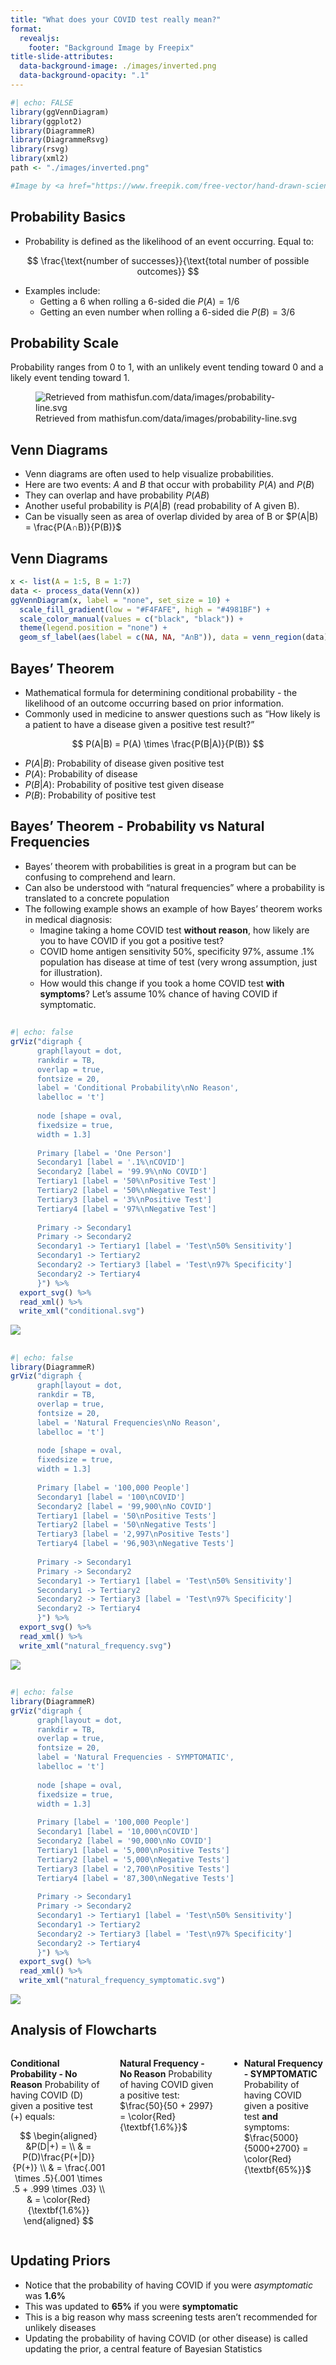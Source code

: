 ```yaml
---
title: "What does your COVID test really mean?"
format: 
  revealjs:
    footer: "Background Image by Freepix"
title-slide-attributes: 
  data-background-image: ./images/inverted.png
  data-background-opacity: ".1"
---
```


```r
#| echo: FALSE
library(ggVennDiagram)
library(ggplot2)
library(DiagrammeR)
library(DiagrammeRsvg)
library(rsvg)
library(xml2)
path <- "./images/inverted.png"

#Image by <a href="https://www.freepik.com/free-vector/hand-drawn-scientific-formulas-chalkboard_7465599.htm#query=equation%20background&position=0&from_view=keyword&track=ais">Freepik</a>
```

## Probability Basics {background-image="./images/inverted.png" background-opacity=.1}

-   Probability is defined as the likelihood of an event occurring. Equal to:

$$
\frac{\text{number of successes}}{\text{total number of possible outcomes}}
$$

-   Examples include:
    -   Getting a 6 when rolling a 6-sided die $P(A) = 1/6$
    -   Getting an even number when rolling a 6-sided die $P(B) = 3/6$

## Probability Scale {background-image="./images/inverted.png" background-opacity=.1}
Probability ranges from 0 to 1, with an unlikely event tending toward 0 and a likely event tending toward 1. 

![Retrieved from mathisfun.com/data/images/probability-line.svg](https://www.mathsisfun.com/data/images/probability-line.svg)

## Venn Diagrams {background-image="./images/inverted.png" background-opacity=.1}
* Venn diagrams are often used to help visualize probabilities. 
* Here are two events: $A$ and $B$ that occur with probability $P(A)$ and $P(B)$
* They can overlap and have probability $P(AB)$ 
* Another useful probability is $P(A|B)$ (read probability of A given B). 
* Can be visually seen as area of overlap divided by area of B or $P(A|B) = \frac{P(A∩B)}{P(B)}$

## Venn Diagrams {background-image="./images/inverted.png" background-opacity=.1}

```r
x <- list(A = 1:5, B = 1:7)
data <- process_data(Venn(x))
ggVennDiagram(x, label = "none", set_size = 10) + 
  scale_fill_gradient(low = "#F4FAFE", high = "#4981BF") + 
  scale_color_manual(values = c("black", "black")) + 
  theme(legend.position = "none") +
  geom_sf_label(aes(label = c(NA, NA, "A∩B")), data = venn_region(data), alpha = 0.5, size = 10) 
```

## Bayes' Theorem  {.smaller background-image="./images/inverted.png" background-opacity=.1}
* Mathematical formula for determining conditional probability - the likelihood of an outcome occurring based on prior information. 
* Commonly used in medicine to answer questions such as "How likely is a patient to have a disease given a positive test result?"  

$$
P(A|B) = P(A) \times \frac{P(B|A)}{P(B)}
$$

  * $P(A|B)$: Probability of disease given positive test
  * $P(A)$: Probability of disease
  * $P(B|A)$: Probability of positive test given disease
  * $P(B)$: Probability of positive test

## Bayes' Theorem - Probability vs Natural Frequencies {.smaller background-image="./images/inverted.png" background-opacity=.1}
* Bayes' theorem with probabilities is great in a program but can be confusing to comprehend and learn. 
* Can also be understood with "natural frequencies" where a probability is translated to a concrete population
* The following example shows an example of how Bayes' theorem works in medical diagnosis: 
  * Imagine taking a home COVID test **without reason**, how likely are you to have COVID if you got a positive test? 
  * COVID home antigen sensitivity 50%, specificity 97%, assume .1% population has disease at time of test (very wrong assumption, just for illustration).
  * How would this change if you took a home COVID test **with symptoms**? Let's  assume 10% chance of having COVID if symptomatic. 

## {background-image="./images/inverted.png" background-opacity=.1}

```r
#| echo: false
grViz("digraph {
      graph[layout = dot, 
      rankdir = TB, 
      overlap = true, 
      fontsize = 20, 
      label = 'Conditional Probability\nNo Reason', 
      labelloc = 't']
      
      node [shape = oval, 
      fixedsize = true,
      width = 1.3] 
      
      Primary [label = 'One Person']
      Secondary1 [label = '.1%\nCOVID']
      Secondary2 [label = '99.9%\nNo COVID']
      Tertiary1 [label = '50%\nPositive Test']
      Tertiary2 [label = '50%\nNegative Test']
      Tertiary3 [label = '3%\nPositive Test']
      Tertiary4 [label = '97%\nNegative Test']
      
      Primary -> Secondary1
      Primary -> Secondary2
      Secondary1 -> Tertiary1 [label = 'Test\n50% Sensitivity']
      Secondary1 -> Tertiary2
      Secondary2 -> Tertiary3 [label = 'Test\n97% Specificity']
      Secondary2 -> Tertiary4
      }") %>% 
  export_svg() %>%
  read_xml() %>%
  write_xml("conditional.svg")
```

![](./conditional.svg)

## {background-image="./images/inverted.png" background-opacity=.1}

```r
#| echo: false
library(DiagrammeR)
grViz("digraph {
      graph[layout = dot, 
      rankdir = TB, 
      overlap = true, 
      fontsize = 20, 
      label = 'Natural Frequencies\nNo Reason', 
      labelloc = 't']
      
      node [shape = oval, 
      fixedsize = true,
      width = 1.3] 
      
      Primary [label = '100,000 People']
      Secondary1 [label = '100\nCOVID']
      Secondary2 [label = '99,900\nNo COVID']
      Tertiary1 [label = '50\nPositive Tests']
      Tertiary2 [label = '50\nNegative Tests']
      Tertiary3 [label = '2,997\nPositive Tests']
      Tertiary4 [label = '96,903\nNegative Tests']
      
      Primary -> Secondary1
      Primary -> Secondary2
      Secondary1 -> Tertiary1 [label = 'Test\n50% Sensitivity']
      Secondary1 -> Tertiary2
      Secondary2 -> Tertiary3 [label = 'Test\n97% Specificity']
      Secondary2 -> Tertiary4
      }") %>% 
  export_svg() %>%
  read_xml() %>%
  write_xml("natural_frequency.svg")
```

![](./natural_frequency.svg)

## {background-image="./images/inverted.png" background-opacity=.1}
```r
#| echo: false
library(DiagrammeR)
grViz("digraph {
      graph[layout = dot, 
      rankdir = TB, 
      overlap = true, 
      fontsize = 20, 
      label = 'Natural Frequencies - SYMPTOMATIC', 
      labelloc = 't']
      
      node [shape = oval, 
      fixedsize = true,
      width = 1.3] 
      
      Primary [label = '100,000 People']
      Secondary1 [label = '10,000\nCOVID']
      Secondary2 [label = '90,000\nNo COVID']
      Tertiary1 [label = '5,000\nPositive Tests']
      Tertiary2 [label = '5,000\nNegative Tests']
      Tertiary3 [label = '2,700\nPositive Tests']
      Tertiary4 [label = '87,300\nNegative Tests']
      
      Primary -> Secondary1
      Primary -> Secondary2
      Secondary1 -> Tertiary1 [label = 'Test\n50% Sensitivity']
      Secondary1 -> Tertiary2
      Secondary2 -> Tertiary3 [label = 'Test\n97% Specificity']
      Secondary2 -> Tertiary4
      }") %>% 
  export_svg() %>%
  read_xml() %>%
  write_xml("natural_frequency_symptomatic.svg")
```

![](./natural_frequency_symptomatic.svg)

## Analysis of Flowcharts {.smaller background-image="./images/inverted.png" background-opacity=.1}
::::: {.columns}

::: {.column width="33%"}
**Conditional Probability - No Reason** 
Probability of having COVID (D) given a positive test (+) equals:

$$
\begin{aligned}
&P(D|+) = \\
& = P(D)\frac{P(+|D)}{P(+)} \\
&       = \frac{.001 \times .5}{.001 \times .5 + .999 \times .03} \\
&       = \color{Red}{\textbf{1.6%}}
\end{aligned}
$$
:::

::: {.column width="33%"}
**Natural Frequency - No Reason** Probability of having COVID given a positive test: $\frac{50}{50 + 2997} = \color{Red}{\textbf{1.6%}}$

:::

::: {.column width="33%"}
* **Natural Frequency - SYMPTOMATIC**  Probability of having COVID given a positive test **and** symptoms: $\frac{5000}{5000+2700} = \color{Red}{\textbf{65%}}$

:::
:::::

## Updating Priors {background-image="./images/inverted.png" background-opacity=.1}
* Notice that the probability of having COVID if you were *asymptomatic* was **1.6%**
* This was updated to **65%** if you were **symptomatic**
* This is a big reason why mass screening tests aren't recommended for unlikely diseases
* Updating the probability of having COVID (or other disease) is called updating the prior, a central feature of Bayesian Statistics